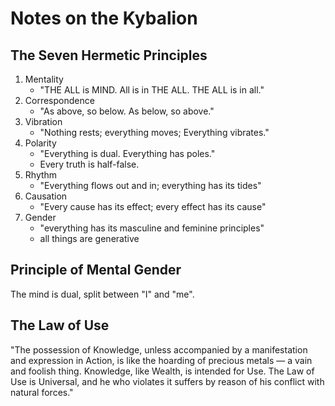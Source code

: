 # Notes on the Kybalion

## The Seven Hermetic Principles
1. Mentality
   - "THE ALL is MIND. All is in THE ALL. THE ALL is in all."
2. Correspondence
   - "As above, so below. As below, so above."
3. Vibration
   - "Nothing rests; everything moves; Everything vibrates."
4. Polarity
   - "Everything is dual. Everything has poles."
   - Every truth is half-false.
5. Rhythm
   - "Everything flows out and in; everything has its tides"
6. Causation
   - "Every cause has its effect; every effect has its cause"
7. Gender
   - "everything has its masculine and feminine principles"
   - all things are generative

## Principle of Mental Gender
The mind is dual, split between "I" and "me".

## The Law of Use
"The possession of Knowledge, unless accompanied by a manifestation and expression in Action, is like the hoarding of precious metals — a vain and foolish thing. Knowledge, like Wealth, is intended for Use. The Law of Use is Universal, and he who violates it suffers by reason of his conflict with natural forces."